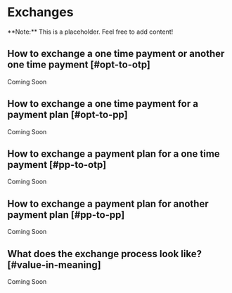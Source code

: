 
# Exchanges

<Callout type="info" emoji="🗿">
**Note:** This is a placeholder. Feel free to add content!
</Callout>

## How to exchange a one time payment or another one time payment [#opt-to-otp]

Coming Soon

## How to exchange a one time payment for a payment plan [#opt-to-pp]

Coming Soon

## How to exchange a payment plan for a one time payment [#pp-to-otp]

Coming Soon

## How to exchange a payment plan for another payment plan [#pp-to-pp]

Coming Soon

## What does the exchange process look like? [#value-in-meaning]

Coming Soon
